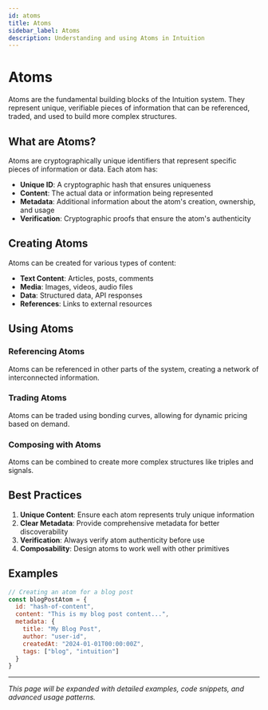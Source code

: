 ```yaml
---
id: atoms
title: Atoms
sidebar_label: Atoms
description: Understanding and using Atoms in Intuition
---
```


# Atoms

Atoms are the fundamental building blocks of the Intuition system. They represent unique, verifiable pieces of information that can be referenced, traded, and used to build more complex structures.

## What are Atoms?

Atoms are cryptographically unique identifiers that represent specific pieces of information or data. Each atom has:

- **Unique ID**: A cryptographic hash that ensures uniqueness
- **Content**: The actual data or information being represented
- **Metadata**: Additional information about the atom's creation, ownership, and usage
- **Verification**: Cryptographic proofs that ensure the atom's authenticity

## Creating Atoms

Atoms can be created for various types of content:

- **Text Content**: Articles, posts, comments
- **Media**: Images, videos, audio files
- **Data**: Structured data, API responses
- **References**: Links to external resources

## Using Atoms

### Referencing Atoms
Atoms can be referenced in other parts of the system, creating a network of interconnected information.

### Trading Atoms
Atoms can be traded using bonding curves, allowing for dynamic pricing based on demand.

### Composing with Atoms
Atoms can be combined to create more complex structures like triples and signals.

## Best Practices

1. **Unique Content**: Ensure each atom represents truly unique information
2. **Clear Metadata**: Provide comprehensive metadata for better discoverability
3. **Verification**: Always verify atom authenticity before use
4. **Composability**: Design atoms to work well with other primitives

## Examples

```javascript
// Creating an atom for a blog post
const blogPostAtom = {
  id: "hash-of-content",
  content: "This is my blog post content...",
  metadata: {
    title: "My Blog Post",
    author: "user-id",
    createdAt: "2024-01-01T00:00:00Z",
    tags: ["blog", "intuition"]
  }
}
```

---

*This page will be expanded with detailed examples, code snippets, and advanced usage patterns.* 